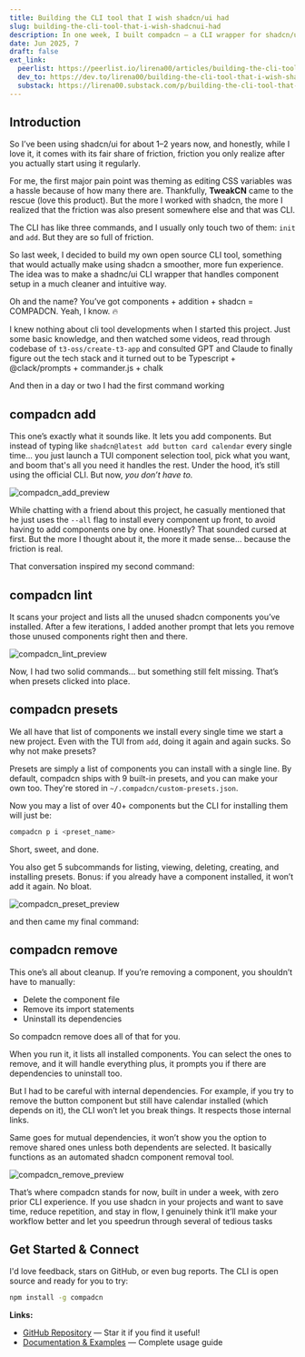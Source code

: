 ```yaml
---
title: Building the CLI tool that I wish shadcn/ui had
slug: building-the-cli-tool-that-i-wish-shadcnui-had
description: In one week, I built compadcn — a CLI wrapper for shadcn/ui that adds interactive installs, linting, presets, and friction-free removals.
date: Jun 2025, 7
draft: false
ext_link:
  peerlist: https://peerlist.io/lirena00/articles/building-the-cli-tool-that-i-wish-shadcnui-had
  dev_to: https://dev.to/lirena00/building-the-cli-tool-that-i-wish-shadcnui-had-52c5
  substack: https://lirena00.substack.com/p/building-the-cli-tool-that-i-wish
---
```


## Introduction

So I’ve been using shadcn/ui for about 1–2 years now, and honestly, while I love it, it comes with its fair share of friction, friction you only realize after you actually start using it regularly.

For me, the first major pain point was theming as editing CSS variables was a hassle because of how many there are. Thankfully, **TweakCN** came to the rescue (love this product). But the more I worked with shadcn, the more I realized that the friction was also present somewhere else and that was CLI.

The CLI has like three commands, and I usually only touch two of them: `init` and `add`. But they are so full of friction.

So last week, I decided to build my own open source CLI tool, something that would actually make using shadcn a smoother, more fun experience. The idea was to
make a shadnc/ui CLI wrapper that handles component setup in a much cleaner and intuitive way.

Oh and the name?
You’ve got components + addition + shadcn = COMPADCN.
Yeah, I know. 🔥

I knew nothing about cli tool developments when I started this project. Just some basic knowledge, and then watched some videos, read through codebase of `t3-oss/create-t3-app` and consulted GPT and Claude to finally figure out the tech stack and it turned out to be Typescript + @clack/prompts + commander.js + chalk

And then in a day or two I had the first command working

## compadcn add

This one’s exactly what it sounds like. It lets you add components. But instead of typing like `shadcn@latest add button card calendar` every single time... you just launch a TUI component selection tool, pick what you want, and boom that's all you need it handles the rest. Under the hood, it’s still using the official CLI. But now, _you don’t have to._

![compadcn_add_preview](https://dev-to-uploads.s3.amazonaws.com/uploads/articles/tnfln063t3w65bpongyr.png)

While chatting with a friend about this project, he casually mentioned that he just uses the `--all` flag to install every component up front, to avoid having to add components one by one.
Honestly? That sounded cursed at first.
But the more I thought about it, the more it made sense... because the friction is real.

That conversation inspired my second command:

## compadcn lint

It scans your project and lists all the unused shadcn components you’ve installed.
After a few iterations, I added another prompt that lets you remove those unused components right then and there.

![compadcn_lint_preview](https://dev-to-uploads.s3.amazonaws.com/uploads/articles/d65tcczieqvamd4f3s6n.png)

Now, I had two solid commands... but something still felt missing.
That’s when presets clicked into place.

## compadcn presets

We all have that list of components we install every single time we start a new project. Even with the TUI from `add`, doing it again and again sucks. So why not make presets?

Presets are simply a list of components you can install with a single line.
By default, compadcn ships with 9 built-in presets, and you can make your own too. They're stored in `~/.compadcn/custom-presets.json`.

Now you may a list of over 40+ components but the CLI for installing them will just be:

```bash
compadcn p i <preset_name>
```

Short, sweet, and done.

You also get 5 subcommands for listing, viewing, deleting, creating, and installing presets.
Bonus: if you already have a component installed, it won’t add it again. No bloat.

![compadcn_preset_preview](https://dev-to-uploads.s3.amazonaws.com/uploads/articles/4id0rbakmz8p6uw5zsia.png)

and then came my final command:

## compadcn remove

This one’s all about cleanup. If you’re removing a component, you shouldn’t have to manually:

- Delete the component file
- Remove its import statements
- Uninstall its dependencies

So compadcn remove does all of that for you.

When you run it, it lists all installed components. You can select the ones to remove, and it will handle everything plus, it prompts you if there are dependencies to uninstall too.

But I had to be careful with internal dependencies.
For example, if you try to remove the button component but still have calendar installed (which depends on it), the CLI won’t let you break things. It respects those internal links.

Same goes for mutual dependencies, it won’t show you the option to remove shared ones unless both dependents are selected.
It basically functions as an automated shadcn component removal tool.

![compadcn_remove_preview](https://dev-to-uploads.s3.amazonaws.com/uploads/articles/694dxt2zjxobydjffbhd.png)

That’s where compadcn stands for now, built in under a week, with zero prior CLI experience.
If you use shadcn in your projects and want to save time, reduce repetition, and stay in flow, I genuinely think it’ll make your workflow better and let you speedrun through several of tedious tasks

## Get Started & Connect

I'd love feedback, stars on GitHub, or even bug reports. The CLI is open source and ready for you to try:

```bash
npm install -g compadcn
```

**Links:**

- [GitHub Repository](https://github.com/lirena00/compadcn) — Star it if you find it useful!
- [Documentation & Examples](https://compadcn.lirena.in/) — Complete usage guide
